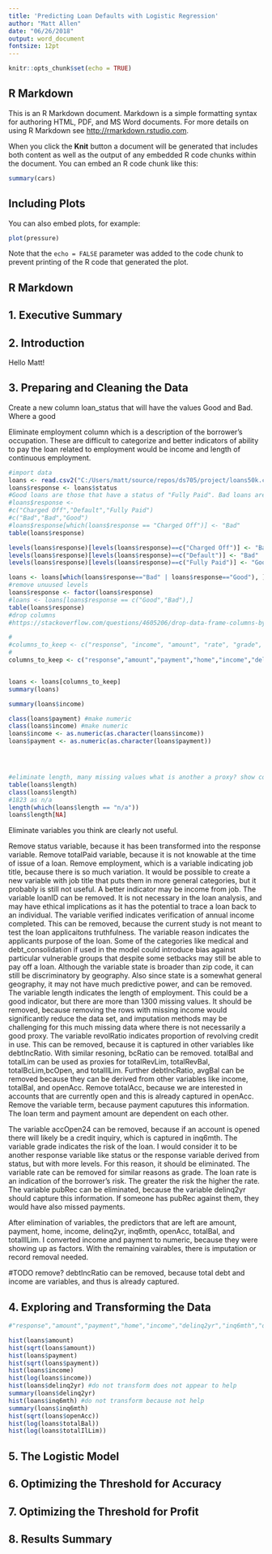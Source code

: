 ```yaml
---
title: 'Predicting Loan Defaults with Logistic Regression'
author: "Matt Allen"
date: "06/26/2018"
output: word_document
fontsize: 12pt
---
```


```r
knitr::opts_chunk$set(echo = TRUE)
```

## R Markdown

This is an R Markdown document. Markdown is a simple formatting syntax for authoring HTML, PDF, and MS Word documents. For more details on using R Markdown see <http://rmarkdown.rstudio.com>.

When you click the **Knit** button a document will be generated that includes both content as well as the output of any embedded R code chunks within the document. You can embed an R code chunk like this:

```r
summary(cars)
```

## Including Plots

You can also embed plots, for example:

```r
plot(pressure)
```

Note that the `echo = FALSE` parameter was added to the code chunk to prevent printing of the R code that generated the plot.


## R Markdown


## 1. Executive Summary
## 2. Introduction

Hello Matt!

## 3. Preparing and Cleaning the Data

Create a new column loan_status that will have the values Good and Bad. Where a good

Eliminate employment column which is a description of the borrower's occupation. These are difficult to categorize and better indicators of ability to pay the loan related to employment would be income and length of continuous employment.

```r
#import data
loans <- read.csv2("C:/Users/matt/source/repos/ds705/project/loans50k.csv", header = TRUE, sep = ",")
loans$response <- loans$status
#Good loans are those that have a status of "Fully Paid". Bad loans are those that have a status of "Charged Off" or "Default".
#loans$response <- 
#c("Charged Off","Default","Fully Paid")
#c("Bad","Bad","Good")
#loans$response[which(loans$response == "Charged Off")] <- "Bad" 
table(loans$response)

levels(loans$response)[levels(loans$response)==c("Charged Off")] <- "Bad"
levels(loans$response)[levels(loans$response)==c("Default")] <- "Bad"
levels(loans$response)[levels(loans$response)==c("Fully Paid")] <- "Good"

loans <- loans[which(loans$response=="Bad" | loans$response=="Good"), ]
#remove unuused levels
loans$response <- factor(loans$response)
#loans <- loans[loans$response == c("Good","Bad"),]
table(loans$response)
#drop columns
#https://stackoverflow.com/questions/4605206/drop-data-frame-columns-by-name

#
#columns_to_keep <- c("response", "income", "amount", "rate", "grade", "debtIncRat", "length")
#
columns_to_keep <- c("response","amount","payment","home","income","delinq2yr","inq6mth","openAcc","totalBal","totalIlLim")


loans <- loans[columns_to_keep]
summary(loans)

summary(loans$income)

class(loans$payment) #make numeric
class(loans$income) #make numeric
loans$income <- as.numeric(as.character(loans$income))
loans$payment <- as.numeric(as.character(loans$payment))




#eliminate length, many missing values what is another a proxy? show count of n/a.
table(loans$length)
class(loans$length)
#1823 as n/a
length(which(loans$length == "n/a"))
loans$length[NA]
```


Eliminate variables you think are clearly not useful. 

Remove status variable, because it has been transformed into the response variable. Remove totalPaid variable, because it is not knowable at the time of issue of a loan. Remove employment, which is a variable indicating job title, because there is so much variation. It would be possible to create a new variable with job title that puts them in more general categories, but it probably is still not useful. A better indicator may be income from job. The variable loanID can be removed. It is not necessary in the loan analysis, and may have ethical implications as it has the potential to trace a loan back to an individual. The variable verified indicates verification of annual income completed. This can be removed, because the current study is not meant to test the loan applicaitons truthfulness. The variable reason indicates the applicants purpose of the loan. Some of the categories like medical and debt_consolidation if used in the model could introduce bias against particular vulnerable groups that despite some setbacks may still be able to pay off a loan. Although the variable state is broader than zip code, it can still be discriminatory by geography. Also since  state is a somewhat general geography, it may not have much predictive power, and can be removed. The variable length indicates the length of employment. This could be a good indicator, but there are more than 1300 missing values. It should be removed, because removing the rows with missing income would significantly reduce the data set, and imputation methods may be challenging for this much missing data where there is not necessarily a good proxy. The variable revolRatio indicates proportion of revolving credit in use. This can be removed, because it is captured in other variables like debtIncRatio. With similar resoning, bcRatio can be removed. totalBal and totalLim can be used as proxies for totalRevLim, totalRevBal, totalBcLim,bcOpen, and totalIlLim. Further debtIncRatio, avgBal can be removed because they can be derived from other variables like income, totalBal, and openAcc. Remove totalAcc, because we are interested in accounts that are currently open and this is already captured in openAcc. Remove the variable term, because payment caputures this information. The loan term and payment amount are dependent on each other.   

The variable accOpen24 can be removed, because if an account is opened there will likely be a credit inquiry, which is captured in inq6mth. The variable grade indicates the risk of the loan. I would consider it to be another response variable like status or the response variable derived from status, but with more levels. For this reason, it should be eliminated. The variable rate can be removed for similar reasons as grade. The loan rate is an indication of the borrower's risk. The greater the risk the higher the rate. The variable pubRec can be eliminated, because the variable delinq2yr should capture this information. If someone has pubRec against them, they would have also missed payments. 

After elimination of variables, the predictors that are left are amount, payment, home, income, delinq2yr, inq6mth, openAcc, totalBal, and totalIlLim. I converted income and payment to numeric, because they were showing up as factors. With the remaining vairables, there is imputation or record removal needed.

#TODO remove? debtIncRatio can be removed, because total debt and income are variables, and thus is already captured.



## 4. Exploring and Transforming the Data


```r
#"response","amount","payment","home","income","delinq2yr","inq6mth","openAcc","totalBal","totalIlLim"

hist(loans$amount)
hist(sqrt(loans$amount))
hist(loans$payment)
hist(sqrt(loans$payment))
hist(loans$income)
hist(log(loans$income))
hist(loans$delinq2yr) #do not transform does not appear to help
summary(loans$delinq2yr)
hist(loans$inq6mth) #do not transform because not help
summary(loans$inq6mth)
hist(sqrt(loans$openAcc))
hist(log(loans$totalBal))
hist(log(loans$totalIlLim))
```


## 5. The Logistic Model
## 6. Optimizing the Threshold for Accuracy
## 7. Optimizing the Threshold for Profit
## 8. Results Summary
